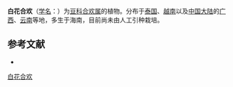 {{Speciesbox
| name = 白花合欢
| status = 
| status_system = 
| image =
| genus = Albizia
| species = crassiramea
| authority = Lace
}}

'''白花合欢'''（[[学名|学名]]：{{lang|la|''Albizia crassiramea''}}）为[[豆科|豆科]][[合欢属|合欢属]]的植物。分布于[[泰国|泰国]]、[[越南|越南]]以及[[中国大陆|中国大陆]]的[[广西|广西]]、[[云南|云南]]等地，多生于海南，目前尚未由人工引种栽培。

== 参考文献 ==
<div class="references-small">
* {{cite web| url =http://www.bioinfo.cn/db05/KmzwSpecies.php?action=view&id=13571| title =白花合欢| work =《中国高等植物数据库全库》| publisher =中国科学院微生物研究所| author =昆明植物研究所| accessdate =2009-02-24| deadurl =yes| archiveurl =https://web.archive.org/web/20160305104257/http://www.bioinfo.cn/db05/KmzwSpecies.php?action=view&id=13571| archivedate =2016-03-05}}
</div>
{{Taxonbar|from=Q15227807}}

[[Category:合欢属|白花合欢]]


{{植物小作品}}